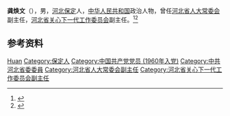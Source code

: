 '''龚焕文'''（{{bd|1939年|11月|}}），男，[[河北|河北]][[保定|保定]]人，[[中华人民共和国|中华人民共和国]]政治人物，曾任[[河北省人大常委会|河北省人大常委会]]副主任，[[河北省关心下一代工作委员会|河北省关心下一代工作委员会]]副主任。<ref>{{Cite book|title=中华人民共和国职官志|author=何虎生, 李耀东, 向常福主编|publisher=中国社会出版社|year=2003|isbn=9787800883934|location=北京|pages=}}</ref><ref>{{Cite web|title=秉笔直书传文脉|url=http://www.hebdfz.com/shtml/hbdfz/fzqk/2019/02/22/680880.shtml|accessdate=2020-08-11|work=河北省情网}}</ref>

== 参考资料 ==
{{reflist}}

{{中国人物小作品}}

{{Authority control}}
{{DEFAULTSORT:Gong龚}}
[[Category:龚姓|Huan]]
[[Category:保定人|Category:保定人]]
[[Category:中国共产党党员_(1960年入党)|Category:中国共产党党员 (1960年入党)]]
[[Category:中共河北省委委員|Category:中共河北省委委員]]
[[Category:河北省人大常委会副主任|Category:河北省人大常委会副主任]]
[[Category:河北省关心下一代工作委员会副主任|Category:河北省关心下一代工作委员会副主任]]